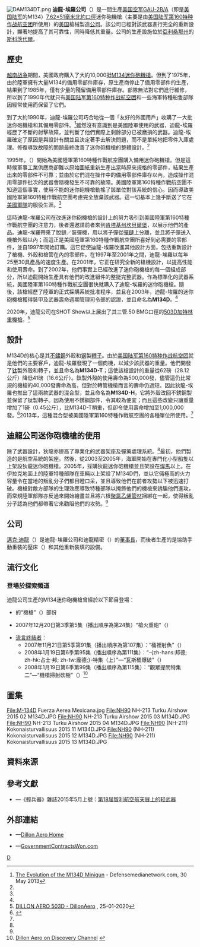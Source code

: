 [[File:DAM134DT.png|thumb]]
{{noteTA
|G1=軍事
|G2=長度單位
|G3=Firearms
}}
'''迪龍-埃羅公司'''（{{Lang-en|Dillon Aero, Inc.}}）是一間生產[[美国空军|美国空军]][[M134迷你砲機槍|GAU-2B/A]]（即是[[美国陆军|美国陆军]]的M134）[[7.62×51mm_NATO|7.62×51毫米北約]][[口徑|口徑]]迷你砲機槍（主要是由[[美国陆军第160特种作战航空团|美国陆军第160特种作战航空团]]所使用）的[[美国|美国]]槍械製造[[公司|公司]]。該公司已經對該武器進行完全的重新設計，顯著地提高了其可靠性，同時降低其重量。公司的生產設施位於[[亞利桑那州|亞利桑那州]]的[[斯科茨代爾_(亞利桑那州)|斯科茨代爾]]。

== 歷史 ==
[[越南战争|越南战争]]期間，美國政府購入了大約10,000挺[[M134迷你砲機槍|M134迷你砲機槍]]。但到了1975年，由於陸軍擁有大量M134的備用零部件庫存，原生產商停止了備用零部件的生產，結果到了1985年，僅有少量的殘留備用零部件庫存。部隊無法對它們進行維修，所以到了1990年代就只有[[美国陆军第160特种作战航空团|美国陆军第160特种作战航空团]]和一些海軍特種船隻部隊因經常使用而保留了它們。

到了大約1990年，迪龍-埃羅公司巧合地從一個「友好的外國用戶」收購了一大批迷你砲機槍和其備用零部件。<ref name="Dillon">[http://www.defensemedianetwork.com/stories/the-evolution-of-the-m134d-minigun/ The Evolution of the M134D Minigun] {{Wayback|url=http://www.defensemedianetwork.com/stories/the-evolution-of-the-m134d-minigun/ |date=20150206014414 }} - Defensemedianetwork.com, 30 May 2013</ref>雖然沒有意識到是美國陸軍使用的武器，迪龍-埃羅經歷了不斷的射擊故障，並判斷了他們實際上剩餘部分已被磨損的武器。迪龍-埃羅確定了原因是與設計有關並且決定著手去解決問題，而不是單純地把零件入庫處理。修復導致故障的問題最終改善了迷你砲機槍的整體設計。<ref name="Dillon"/>

1995年，{{Link-en|美國陸軍裝甲及武器壽命週期管理司令部|United States Army TACOM Life Cycle Management Command}}（{{Lang-en|TACOM Life Cycle Management Command}}）開始為美國陸軍第160特種作戰航空團購入備用迷你砲機槍。但是這時候軍事工業供應商卻難以原始圖紙重新生產出當時原來規格的零部件，結果生產出來的零部件不可靠；並由於它們混在操作中的備用零部件庫存以內，造成操作混用零部件批次的武器會隨機發生不可靠的故障。美國陸軍第160特種作戰航空團不知道這個事實，使用不能的迷你砲機槍動搖了該單位對該系統的信心。因而導致美國陸軍第160特種作戰航空團考慮完全放棄該武器。這一切基本上幾乎斷送了它在[[美军|美國軍隊]]的服役生涯。<ref name="Dillon"/>

這時迪龍-埃羅公司在改進迷你砲機槍的設計上的努力吸引到美國陸軍第160特種作戰航空團的注意力，後者還邀請前者來到[[肯塔基州|肯塔基州]][[坎貝爾堡|坎貝爾堡]]，以展示他們的產品。迪龍-埃羅帶來了脫鏈／裝彈機，用以將子彈從[[彈鏈|彈鏈]]上分離，並且將子彈送入機槍外殼以內；而這正是美國陸軍第160特種作戰航空團所喜好到必需要的零部件，並自1997年開始訂購。這它促使迪龍-埃羅改進其他設計方面，包括重新設計了槍機、外殼和槍管在內的零部件。在1997年至2001年之間，迪龍-埃羅以每年25至30具產品的速度生產。在2001年，它正在研究全新的槍機設計，以提高性能和使用壽命。到了2002年，他們事實上已經改進了迷你砲機槍的每一個組成部分，所以迪龍開始生產具有他們的改進組件的整挺完整武器。作為標準化的武器系統，美國陸軍第160特種作戰航空團很快就購入了迪龍-埃羅的迷你砲機槍。隨後，該槍經歷了陸軍的正式採購系統批准程序，並且在2003年，迪龍-埃羅的迷你砲機槍獲得裝甲及武器壽命週期管理司令部的認證，並且命名為'''M134D'''。<ref name="Dillon"/>

2020年，迪龍公司在SHOT Show以上展出了其三管.50 BMG口徑的[[迪龍503D加特林重機槍|503D加特林重機槍]]。<ref>[https://dillonaero.com/product/m134d-503d/ DILLON AERO 503D - DillonAero] {{Wayback|url=https://dillonaero.com/product/m134d-503d/ |date=20210225214355 }}, 25-01-2020</ref>

== 設計 ==
M134D的核心是其[[不鏽鋼|不鏽鋼]]外殼和[[钢|钢]]製[[轉子|轉子]]。由於[[美国陆军第160特种作战航空团|美国陆军第160特种作战航空团]]就是他們的主要客戶，迪龍-埃羅發現了一個商機，以減少該武器的重量。他們開發了[[钛|钛]]製外殼和轉子，並且命名為'''M134D-T'''；這使該槍設計的重量從62磅（28.12公斤）降低41磅（18.6公斤）。鈦製外殼的使用壽命為500,000發，儘管這仍比常規的機槍的40,000發壽命為高，但對於轉管機槍而言的壽命仍過短。因此狄龍-埃羅也推出了這兩款武器的混合型，並且命名為'''M134D-H'''，它將外殼改回不銹鋼製並保留了钛製轉子。因為使用不銹鋼部件，令其較為便宜；而且這些改變只讓重量增加了1磅（0.45公斤），比M134D-T稍重，但卻令使用壽命增加至1,000,000發。<ref>{{cite web |url=http://www.dillonaero.com/content/p/9/catid/1/pid/35 |title=Hybrid M134D-H: M134 Gun Systems |work=Dillon Aero |accessdate=30 September 2015 |archive-date=2015-10-01 |archive-url=https://web.archive.org/web/20151001052203/http://www.dillonaero.com/content/p/9/catid/1/pid/35 |dead-url=yes }}</ref>2013年，這種混合型被美國陸軍第160特種作戰航空團的各種單位所使用。<ref name="Dillon"/>

== 迪龍公司迷你砲機槍的使用 ==
除了武器設計，狄龍亦提高了專業化的武器架座及彈藥處理系統。<ref name="Dillon"/>最初，他們製造的是航空系統的架座。然後，從2003至2005年，海軍開始在專門化小型船隻以上架設狄龍迷你砲機槍。2005年，{{Link-en|美國海軍水上作戰中心克蘭分部|Naval Surface Warfare Center Crane Division|海軍水上作戰中心克蘭分部}}採購狄龍迷你砲機槍並且架設在[[悍馬_(軍用汽車)|悍馬]]以上。在伊拉克地面上的陸軍特種部隊在車輛以上架設了M134D們，並以它倆極高的火力容量令在當地的叛亂分子們都目瞪口呆，並且導致他們在前者攻勢以下被迅速打破。機槍對敵方部隊的生理效應導致特種部隊以掩飾他們的機槍來誘騙他們進攻，而常規陸軍部隊亦反過來開始繪畫並且將六根[[聚氯乙烯|聚氯乙烯]][[塑料管道|管材]]捆綁在一起，使得叛亂分子認為他們都帶著它來勸阻他們的攻勢。<ref name="Dillon"/>

== 公司 ==
[[邁克·迪龍|邁克·迪龍]]（{{Lang-en|Mike Dillon}}）是迪龍-埃羅公司和迪龍精密（{{Lang-en|Dillon Precision}}）的[[主席#董事長|董事長]]，而後者生產的是協助手動重裝的壓床（{{Lang-en|Reloading press}}）和其他重新裝填的設備。

== 流行文化 ==
=== 登場於探索頻道 ===
迪龍公司生產的M134迷你砲機槍曾經於以下節目登場：
* {{Link-en|Lock N' Load with R. Lee Ermey|Lock N' Load With R. Lee Ermey}}的“機槍”（{{Lang-en|Machine Guns}}）部份
* {{Link-en|新时代武器|Future Weapons}}2007年12月20日第3季第5集（播出順序為第24集）“槍火重砲”（{{Lang-en|GUNS}}）
* [[流言終結者|流言終結者]]：
** 2007年11月21日第5季第91集（播出順序為第107集）：“桶裡射魚”（{{Lang-en|Shooting Fish in a Barrel}}）
** 2008年1月19日第6季第95集（播出順序為第111集）：“-{zh-hans:邦德; zh-hk:占士·邦; zh-tw:龐德;}-特集（上）”—“瓦斯桶爆破”（{{Lang-en|James Bond Special 1—Propane Tank Peril}}）
** 2008年1月19日第6季第99集（播出順序為第115集）：“觀眾提問特集二”—“機槍掃射砍樹”（{{Lang-en|Viewer Pick Special 2—Tree Machine Gun}}）<ref>[http://dillonaero.com/dillon_on_discovery.html Dillon Aero on Discovery Channel<!-- Bot generated title -->] {{webarchive|url=https://web.archive.org/web/20071026194317/http://dillonaero.com/dillon_on_discovery.html |date=2007-10-26 }}</ref>

== 圖集 ==
<gallery>
File:M-134D Fuerza Aerea Mexicana.jpg
File:NH90 NH-213 Turku Airshow 2015 02 M134D.JPG
File:NH90 NH-213 Turku Airshow 2015 03 M134D.JPG
File:NH90 NH-213 Turku Airshow 2015 04 M134D.JPG
File:NH90 (NH-211) Kokonaisturvallisuus 2015 11 M134D.JPG
File:NH90 (NH-211) Kokonaisturvallisuus 2015 12 M134D.JPG
File:NH90 (NH-211) Kokonaisturvallisuus 2015 13 M134D.JPG
</gallery>
<!-- === 其他 ===
* [[加伍德工業公司|加伍德工業公司]] -->
== 資料來源 ==
<div class="references-small">
<references />
</div>

== 參考文獻 ==
* {{zh-hans icon}}—《輕兵器》雜誌2015年5月上號：[https://web.archive.org/web/20160817025211/http://doc.qkzz.net/article/f7da0817-5c07-4db3-bc6d-d1e6dc7ee8da.htm 第18届智利航空航天展上的轻武器]

== 外部連結 ==
* {{en icon}}—[http://www.dillonaero.com Dillon Aero Home] {{Wayback|url=http://www.dillonaero.com/ |date=20210126104555 }}
* {{en icon}}—[https://web.archive.org/web/20070311230753/http://www.governmentcontractswon.com/department/defense/dillon_aero_inc_120291179.asp GovernmentContractsWon.com]

[[Category:美國槍械製造商|D]]